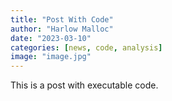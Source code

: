 ```yaml
---
title: "Post With Code"
author: "Harlow Malloc"
date: "2023-03-10"
categories: [news, code, analysis]
image: "image.jpg"
---
```


This is a post with executable code.
